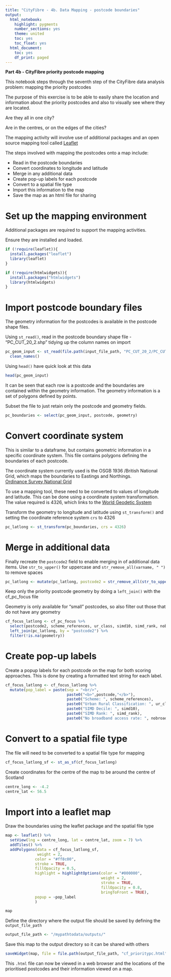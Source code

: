 ```yaml
---
title: "CityFibre - 4b. Data Mapping - postcode boundaries"
output:
  html_notebook:
    highlight: pygments
    number_sections: yes
    theme: united
    toc: yes
    toc_float: yes
  html_document:
    toc: yes
    df_print: paged
---
```


<div class="alert alert-block alert-success">

**Part 4b - CityFibre priority postcode mapping**

This notebook steps through the seventh step of the CityFibre data analysis problem: mapping the priority postcodes

The purpose of this exercise is to be able to easily share the location and information about the priority postcodes and also to visually see where they are located.

Are they all in one city?

Are in the centres, or on the edges of the cities?

The mapping activity will involve use of additional packages and an open source mapping tool called [Leaflet](https://leafletjs.com/)

The steps involved with mapping the postcodes onto a map include:

* Read in the postcode boundaries
* Convert coordinates to longitude and latitude
* Merge in any additional data
* Create pop-up labels for each postcode
* Convert to a spatial file type
* Import this information to the map
* Save the map as an html file for sharing

</div>

# Set up the mapping environment

<div class="alert alert-block alert-info">

Additional packages are required to support the mapping activities.

Ensure they are installed and loaded.

</div>

```r
if (!require(leaflet)){
  install.packages("leaflet")
  library(leaflet)
}

if (!require(htmlwidgets)){
  install.packages("htmlwidgets")
  library(htmlwidgets)
}
```

# Import postcode boundary files

<div class="alert alert-block alert-info">

The geometry information for the postcodes is available in the postcode shape files.

</div>

Using `st_read()`, read in the postcode boundary shape file - "PC_CUT_20_2.shp" tidying up the column names on import
```r
pc_geom_input <- st_read(file.path(input_file_path, "PC_CUT_20_2/PC_CUT_20_2.shp")) %>%
  clean_names()
```

Using `head()` have quick look at this data
```r
head(pc_geom_input)
```
It can be seen that each row is a postcode and the boundaries are contained within the geometry information. The geometry information is a set of polygons defined by points.

Subset the file to just retain only the postcode and geometry fields.
```r
pc_boundaries <- select(pc_geom_input, postcode, geometry)
```

# Convert coordinate system

<div class="alert alert-block alert-info">

This is similar to a dataframe, but contains geometric information in a specific coordinate system.
This file contains polygons defining the boundaries of each postcode.

The coordinate system currently used is the OSGB 1936 /British National Grid, which maps the boundaries to Eastings and Northings.  
[Ordinance Survey National Grid](https://en.wikipedia.org/wiki/Ordnance_Survey_National_Grid)

To use a mapping tool, these need to be converted to values of longitude and latitude.
This can be done using a coordinate system transformation.
The value required is 4326, which links to the [World Geodetic System](https://en.wikipedia.org/wiki/World_Geodetic_System)

</div>

Transform the geometry to longitude and latitude using `st_transform()` and setting the coordinate reference system `crs` to 4326
```r
pc_latlong <- st_transform(pc_boundaries, crs = 4326)
```

# Merge in additional data

Finally recreate the `postcode2` field to enable merging in of additional data items.
Use `str_to_upper()` for uppercase and `str_remove_all(varname, " ")` to remove spaces
```r
pc_latlong <- mutate(pc_latlong, postcode2 = str_remove_all(str_to_upper(postcode), " "))
```

Keep only the priority postcode geometry by doing a `left_join()` with the cf_pc_focus file

Geometry is only available for "small" postcodes, so also filter out those that do not have any geometry
```r
cf_focus_latlong <- cf_pc_focus %>%
  select(postcode2, scheme_references, ur_class, simd10, simd_rank, nobroadband_rate) %>%
  left_join(pc_latlong, by = "postcode2") %>%
  filter(!is.na(geometry))
```

# Create pop-up labels

Create a popup labels for each postcode on the map for both scoring approaches.
This is done by creating a formatted text string for each label.
```r
cf_focus_latlong <- cf_focus_latlong %>%
  mutate(pop_label = paste(sep = "<br/>",
                           paste0("<b>",postcode,"</b>"),
                           paste0("Scheme: ", scheme_references), 
                           paste0("Urban Rural Classification: ", ur_class), 
                           paste0("SIMD Decile: ", simd10),
                           paste0("SIMD Rank: ", simd_rank),
                           paste0("No broadband access rate: ", nobroadband_rate, "%")))
```

# Convert to a spatial file type

The file will need to be converted to a spatial file type for mapping
```r
cf_focus_latlong_sf <- st_as_sf(cf_focus_latlong)
```

Create coordinates for the centre of the map to be around the centre of Scotland
```r
centre_long <- -4.2
centre_lat <- 56.5
```

# Import into a leaflet map

Draw the boundaries using the leaflet package and the spatial file type
```r

map <- leaflet() %>%
  setView(lng = centre_long, lat = centre_lat, zoom = 7) %>%
  addTiles() %>%
  addPolygons(data = cf_focus_latlong_sf,
              weight = 2, 
             color = "#ff8c00", 
             stroke = TRUE, 
             fillOpacity = 0.5,
             highlight = highlightOptions(color = "#000000",
                                          weight = 2,
                                          stroke = TRUE,
                                          fillOpacity = 0.8,
                                          bringToFront = TRUE),
             popup = ~pop_label
             )

map  
```

Define the directory where the output file should be saved by defining the `output_file_path`
```r
output_file_path <- "/mypathtodata/outputs/"
```

Save this map to the output directory so it can be shared with others
```r
saveWidget(map, file = file.path(output_file_path, "cf_prioritypc.html"))
```

This `.html` file can now be viewed in a web browser and the locations of the prioritised postcodes and their information viewed on a map.